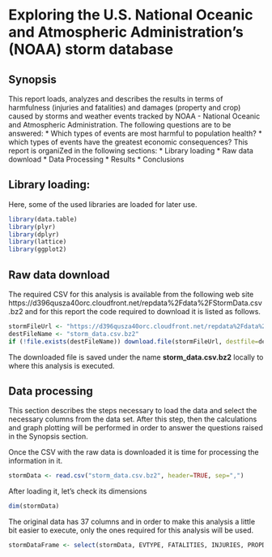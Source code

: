 # Exploring the U.S. National Oceanic and Atmospheric Administration's (NOAA) storm database

## Synopsis
This report loads, analyzes and describes the results in terms of harmfulness (injuries and fatalities) and damages (property and crop) caused by storms and weather events tracked by NOAA - National Oceanic and Atmospheric Administration. The following questions are to be answered:
* Which types of events are most harmful to population health?
* which types of events have the greatest economic consequences?
This report is organiZed in the following sections:
* Library loading
* Raw data download
* Data Processing
* Results
* Conclusions

## Library loading:
Here, some of the used libraries are loaded for later use.
```{r,echo = TRUE, message=FALSE}
library(data.table)
library(plyr)
library(dplyr)
library(lattice)
library(ggplot2)
```

## Raw data download
The required CSV for this analysis is available from the following web site https://d396qusza40orc.cloudfront.net/repdata%2Fdata%2FStormData.csv.bz2 and for this report the code required to download it is listed as follows.

```{r, echo = TRUE}
stormFileUrl <- "https://d396qusza40orc.cloudfront.net/repdata%2Fdata%2FStormData.csv.bz2"
destFileName <- "storm_data.csv.bz2"
if (!file.exists(destFileName)) download.file(stormFileUrl, destfile=destFileName, quiet=TRUE)
```

The downloaded file is saved under the name **storm_data.csv.bz2** locally to where this analysis is executed.

## Data processing
This section describes the steps necessary to load the data and select the necessary columns from the data set. After this step, then the calculations and graph plotting will be performed in order to answer the questions raised in the Synopsis section.

Once the CSV with the raw data is downloaded it is time for processing the information in it.

```{r, echo=TRUE, cache=TRUE}
stormData <- read.csv("storm_data.csv.bz2", header=TRUE, sep=",")
```

After loading it, let's check its dimensions
```{r, echo=TRUE}
dim(stormData)
```

The original data has 37 columns and in order to make this analysis a little bit easier to execute, only the ones required for this analysis will be used.
```{r, echo=TRUE}
stormDataFrame <- select(stormData, EVTYPE, FATALITIES, INJURIES, PROPDMG, PROPDMGEXP, CROPDMG, CROPDMGEXP)
```